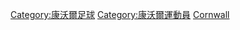 [[Category:康沃爾足球|Category:康沃爾足球]]
[[Category:康沃爾運動員|Category:康沃爾運動員]]
[[Category:英格蘭各郡足球運動員|Cornwall]]